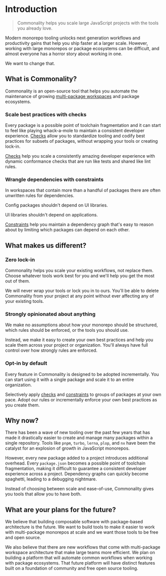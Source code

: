 # Introduction

> Commonality helps you scale large JavaScript projects with the tools you already love.

Modern monorepo tooling unlocks next generation workflows and productivity gains that help you ship faster at a larger scale.
However, working with large monorepos or package ecosystems can be difficult, and almost everyone has a horror story about working in one.

We want to change that.

## What is Commonality?

Commonality is an open-source tool that helps you automate the maintenance of growing [multi-package workspaces](https://vercel.com/docs/vercel-platform/glossary#multi-package-workspace) and package ecosystems.



### Scale best practices with checks

Every package is a possible point of toolchain fragmentation and it can start to feel like playing whack-a-mole to maintain a consistent developer experience.
[Checks](/docs/checks) allow you to standardize tooling and codify best practices for subsets of packages, without wrapping your tools or creating lock-in.

[Checks](/docs/checks) help you scale a consistently amazing developer experience with dynamic conformance checks that are run like tests and shared like lint rules.

### Wrangle dependencies with constraints
In workspaces that contain more than a handful of packages there are often unwritten rules for dependencies.

Config packages shouldn't depend on UI libraries.

UI libraries shouldn't depend on applications.

[Constraints](/docs/constraints) help you maintain a dependency graph that's easy to reason about by limiting which packages can depend on each other.

## What makes us different?

### Zero lock-in

Commonality helps you scale your existing workflows, not replace them. Choose whatever tools work best for you and we'll help you get the most out of them.

We will never wrap your tools or lock you in to ours. You'll be able to delete Commonality from your project at any point without ever affecting any of your existing tools.

### Strongly opinionated about anything

We make no assumptions about how your monorepo should be structured, which rules should be enforced, or the tools you should use.

Instead, we make it easy to create your own best practices and help you scale them across your project or organization.
You'll always have full control over how strongly rules are enforced.

### Opt-in by default

Every feature in Commonality is designed to be adopted incrementally. You can start using it with a single package and scale it to an entire organization.

Selectively apply [checks](/docs/checks) and [constraints](/docs/constraints) to groups of packages at your own pace. Adopt our rules or incrementally enforce your own best practices as you create them.

## Why now?

There has been a wave of new tooling over the past few years that has made it drastically easier to create and manage many packages within a single repository.
Tools like `pnpm`, `turbo`, `lerna`, `plop`, and `nx` have been the catalyst for an explosion of growth in JavaScript monorepos.

However, every new package added to a project introduces additional overhead.
Every `package.json` becomes a possible point of toolchain fragmentation, making it difficult to guarantee a consistent developer experience across a project.
Dependency graphs can quickly become spaghetti, leading to a debugging nightmare.

Instead of choosing between scale and ease-of-use, Commonality gives you tools that allow you to have both.

## What are your plans for the future?

We believe that building composable software with package-based architecture is the future.
We want to build tools to make it easier to work with multi-package monorepos at scale and we want those tools to be free and open source.

We also believe that there are new workflows that come with multi-package workspace architecture that make large teams more efficient.
We plan on building a platform that will automate common workflows when working with package ecosystems.
That future platform will have distinct features built on a foundation of community and free open source tooling.
